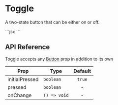 
# Toggle

A two-state button that can be either on or off.

<ComponentPreview>
    <Toggle size="icon">
        <ToggleOn>
            <BellRing size={20} />
        </ToggleOn>
        <ToggleOff>
            <BellOff size={20} />
        </ToggleOff>
    </Toggle>
</ComponentPreview>
```jsx
<Toggle size="icon">
    <ToggleOn>
        <BellOff size={20} />
    </ToggleOn>
    <ToggleOff>
        <BellRing size={20} />
    </ToggleOff>
</Toggle>
```

## API Reference

Toggle accepts any [Button](/components/button) prop in addition to its own

| Prop                        | Type         | Default |
| --------------------------- | ------------ | :-----: |
| <Prop>initialPressed</Prop> | `boolean`    | `true`  |
| <Prop>pressed</Prop>        | `boolean`    |    -    |
| <Prop>onChange</Prop>       | `() => void` |    -    |
